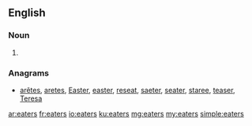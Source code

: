 ==English==

===Noun===
{{head|en}}

# {{plural of|eater}}

===Anagrams===
* [[arêtes#English|arêtes]], [[aretes#English|aretes]], [[Easter#English|Easter]], [[easter#English|easter]], [[reseat#English|reseat]], [[saeter#English|saeter]], [[seater#English|seater]], [[staree#English|staree]], [[teaser#English|teaser]], [[Teresa#English|Teresa]]

[[ar:eaters]]
[[fr:eaters]]
[[io:eaters]]
[[ku:eaters]]
[[mg:eaters]]
[[my:eaters]]
[[simple:eaters]]